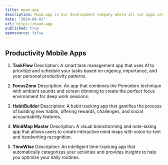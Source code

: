 ```yaml
---
title: muum.app
description: Muum.app is our development company where all our apps are developed. The website is built with Gatsby and Tailwind CSSand hosted on Netlify.
date: "2024-08-01"
url: https://muum.app
published: true
opensource: false
---
```


## Productivity Mobile Apps

1. **TaskFlow**
   Description: A smart task management app that uses AI to prioritize and schedule your tasks based on urgency, importance, and your personal productivity patterns.

2. **FocusZone**
   Description: An app that combines the Pomodoro technique with ambient sounds and screen dimming to create the perfect focus environment for deep work sessions.

3. **HabitBuilder**
   Description: A habit tracking app that gamifies the process of building new habits, offering rewards, challenges, and social accountability features.

4. **MindMap Master**
   Description: A visual brainstorming and note-taking app that allows users to create interactive mind maps with voice-to-text and handwriting recognition.

5. **TimeWise**
   Description: An intelligent time-tracking app that automatically categorizes your activities and provides insights to help you optimize your daily routines.
